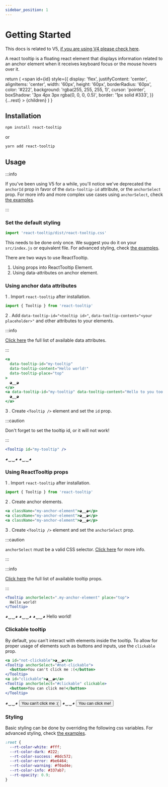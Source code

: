 ```yaml
---
sidebar_position: 1
---
```


# Getting Started

This docs is related to V5, [if you are using V4 please check here](https://reacttooltip.github.io/react-tooltip/).

A react tooltip is a floating react element that displays information related to an anchor element when it receives keyboard focus or the mouse hovers over it.


  return (
    <span
      id={id}
      style={{
        display: 'flex',
        justifyContent: 'center',
        alignItems: 'center',
        width: '60px',
        height: '60px',
        borderRadius: '60px',
        color: '#222',
        background: 'rgba(255, 255, 255, 1)',
        cursor: 'pointer',
        boxShadow: '3px 4px 3px rgba(0, 0, 0, 0.5)',
        border: '1px solid #333',
      }}
      {...rest}
    >
      {children}
    </span>
  )
}

## Installation

```bash
npm install react-tooltip
```

or

```bash
yarn add react-tooltip
```

## Usage

:::info

If you've been using V5 for a while, you'll notice we've deprecated the `anchorId` prop in favor of the `data-tooltip-id` attribute, or the `anchorSelect` prop.
For more info and more complex use cases using `anchorSelect`, check [the examples](./examples/anchor-select.mdx).

:::

### Set the default styling

```js
import 'react-tooltip/dist/react-tooltip.css'
```

This needs to be done only once. We suggest you do it on your `src/index.js` or equivalent file.
For advanced styling, check [the examples](./examples/styling.mdx).

There are two ways to use ReactTooltip.

1. Using props into ReactTooltip Element.
2. Using data-attributes on anchor element.


### Using anchor data attributes

1 . Import `react-tooltip` after installation.

```js
import { Tooltip } from 'react-tooltip'
```

2 . Add `data-tooltip-id="<tooltip id>"`, `data-tooltip-content="<your placeholder>"` and other attributes to your elements.

:::info

[Click here](./options.mdx#available-attributes) the full list of available data attributes.

:::

```jsx
<a 
  data-tooltip-id="my-tooltip" 
  data-tooltip-content="Hello world!" 
  data-tooltip-place="top"
>
  ◕‿‿◕
</a>
<a data-tooltip-id="my-tooltip" data-tooltip-content="Hello to you too!">
  ◕‿‿◕
</a>
```

3 . Create `<Tooltip />` element and set the `id` prop.

:::caution

Don't forget to set the tooltip id, or it will not work!

:::

```jsx
<Tooltip id="my-tooltip" />
```

<div style={{ display: 'flex', columnGap: '8px', justifyContent: 'center', paddingTop: '18px' }}>
  <TooltipAnchor 
    data-tooltip-id="my-tooltip" 
    data-tooltip-content="Hello world!" 
    data-tooltip-place="top"
  >
    ◕‿‿◕
  </TooltipAnchor><TooltipAnchor 
    data-tooltip-id="my-tooltip" 
    data-tooltip-content="Hello to you too!" 
  >
    ◕‿‿◕
  </TooltipAnchor>
  <Tooltip id="my-tooltip" />
</div>


### Using ReactTooltip props

1 . Import `react-tooltip` after installation.

```js
import { Tooltip } from 'react-tooltip'
```

2 . Create anchor elements.

```jsx
<a className="my-anchor-element">◕‿‿◕</p>
<a className="my-anchor-element">◕‿‿◕</p>
<a className="my-anchor-element">◕‿‿◕</p>
```

3 . Create `<Tooltip />` element and set the `anchorSelect` prop.

:::caution

`anchorSelect` must be a valid CSS selector. [Click here](./examples/anchor-select.mdx) for more info.

:::

:::info

[Click here](./options.mdx#available-props) the full list of available tooltip props.

:::

```jsx
<Tooltip anchorSelect=".my-anchor-element" place="top">
  Hello world!
</Tooltip>
```


<div style={{ display: 'flex', columnGap: '8px', justifyContent: 'center', paddingTop: '18px' }}>
  <TooltipAnchor className="my-anchor-element">◕‿‿◕</TooltipAnchor>
  <TooltipAnchor className="my-anchor-element">◕‿‿◕</TooltipAnchor>
  <TooltipAnchor className="my-anchor-element">◕‿‿◕</TooltipAnchor>
  <Tooltip anchorSelect=".my-anchor-element">
    Hello world!
  </Tooltip>
</div>


### Clickable tooltip

By default, you can't interact with elements inside the tooltip. To allow for proper usage of elements such as buttons and inputs, use the `clickable` prop.

```jsx
<a id="not-clickable">◕‿‿◕</a>
<Tooltip anchorSelect="#not-clickable">
  <button>You can't click me :(</button>
</Tooltip>
<a id="clickable">◕‿‿◕</a>
<Tooltip anchorSelect="#clickable" clickable>
  <button>You can click me!</button>
</Tooltip>
```

<div style={{ display: 'flex', columnGap: '8px', justifyContent: 'center', paddingTop: '18px' }}>
  <TooltipAnchor id="not-clickable">◕‿‿◕</TooltipAnchor>
  <Tooltip anchorSelect="#not-clickable">
    <button>You can't click me :(</button>
  </Tooltip>
  <TooltipAnchor id="clickable">◕‿‿◕</TooltipAnchor>
  <Tooltip anchorSelect="#clickable" clickable>
    <button>You can click me!</button>
  </Tooltip>
</div>

### Styling

Basic styling can be done by overriding the following css variables.
For advanced styling, check [the examples](./examples/styling.mdx).

```css
:root {
  --rt-color-white: #fff;
  --rt-color-dark: #222;
  --rt-color-success: #8dc572;
  --rt-color-error: #be6464;
  --rt-color-warning: #f0ad4e;
  --rt-color-info: #337ab7;
  --rt-opacity: 0.9;
}
```
